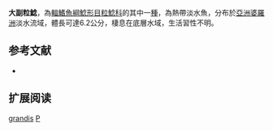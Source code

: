 {{Speciesbox
| name = 大副粒鯰
| status = NE
| status_system = IUCN3.1
| image = 
| image_width = 250px
| genus = Parakysis
| species = grandis
| authority = Ng & Lim, 1995
| synonyms = 
}}
'''大副粒鯰'''，為[[輻鰭魚綱|輻鰭魚綱]][[鯰形目|鯰形目]][[粒鯰科|粒鯰科]]的其中一[[種|種]]，為熱帶淡水魚，分布於[[亞洲|亞洲]][[婆羅洲|婆羅洲]]淡水流域，體長可達6.2公分，棲息在底層水域，生活習性不明。

==参考文献==
*{{FishBase_species|genus=Parakysis|species=grandis|year=2015|month=2}}

== 扩展阅读 ==
{{refbegin}}
{{wikispecies-inline|Parakysis grandis|大副粒鯰}}
{{refend}}
{{Taxonbar|from=Q3755067}}

[[Category:副粒鯰屬|grandis]]
[[Category:1995年描述的魚類|P]]
